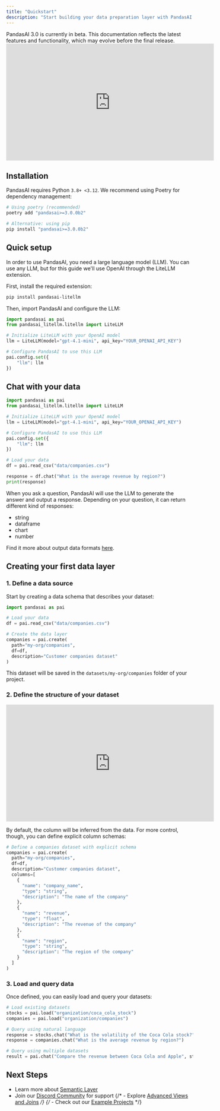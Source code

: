 ```yaml
---
title: "Quickstart"
description: "Start building your data preparation layer with PandasAI and chat with your data"
---
```


<Note title="Beta Notice">
  PandasAI 3.0 is currently in beta. This documentation reflects the latest
  features and functionality, which may evolve before the final release.
</Note>

<iframe
  width="560"
  height="315"
  src="https://www.youtube.com/embed/JOlvaU-VJBA"
  title="PandasAI Pills - #1 Quickstart"
  frameborder="0"
  allow="accelerometer; autoplay; clipboard-write; encrypted-media; gyroscope; picture-in-picture"
  allowfullscreen
></iframe>

## Installation

PandasAI requires Python `3.8+ <3.12`. We recommend using Poetry for dependency management:

```bash
# Using poetry (recommended)
poetry add "pandasai>=3.0.0b2"

# Alternative: using pip
pip install "pandasai>=3.0.0b2"
```

## Quick setup

In order to use PandasAI, you need a large language model (LLM). You can use any LLM, but for this guide we'll use OpenAI through the LiteLLM extension.

First, install the required extension:

```bash
pip install pandasai-litellm
```

Then, import PandasAI and configure the LLM:

```python
import pandasai as pai
from pandasai_litellm.litellm import LiteLLM

# Initialize LiteLLM with your OpenAI model
llm = LiteLLM(model="gpt-4.1-mini", api_key="YOUR_OPENAI_API_KEY")

# Configure PandasAI to use this LLM
pai.config.set({
    "llm": llm
})
```

## Chat with your data

```python
import pandasai as pai
from pandasai_litellm.litellm import LiteLLM

# Initialize LiteLLM with your OpenAI model
llm = LiteLLM(model="gpt-4.1-mini", api_key="YOUR_OPENAI_API_KEY")

# Configure PandasAI to use this LLM
pai.config.set({
    "llm": llm
})

# Load your data
df = pai.read_csv("data/companies.csv")

response = df.chat("What is the average revenue by region?")
print(response)
```

When you ask a question, PandasAI will use the LLM to generate the answer and output a response.
Depending on your question, it can return different kind of responses:

- string
- dataframe
- chart
- number

Find it more about output data formats [here](/v3/chat-and-output#available-output-formats).

## Creating your first data layer

### 1. Define a data source

Start by creating a data schema that describes your dataset:

```python
import pandasai as pai

# Load your data
df = pai.read_csv("data/companies.csv")

# Create the data layer
companies = pai.create(
  path="my-org/companies",
  df=df,
  description="Customer companies dataset"
)

```

This dataset will be saved in the `datasets/my-org/companies` folder of your project.

### 2. Define the structure of your dataset

<iframe
  width="560"
  height="315"
  src="https://www.youtube.com/embed/-VM_Ob0sjgQ"
  title="PandasAI Pills - #2 Your First Data Layer"
  frameborder="0"
  allow="accelerometer; autoplay; clipboard-write; encrypted-media; gyroscope; picture-in-picture"
  allowfullscreen
></iframe>

By default, the column will be inferred from the data. For more control, though, you can define explicit column schemas:

```python
# Define a companies dataset with explicit schema
companies = pai.create(
  path="my-org/companies",
  df=df,
  description="Customer companies dataset",
  columns=[
    {
      "name": "company_name",
      "type": "string",
      "description": "The name of the company"
    },
    {
      "name": "revenue",
      "type": "float",
      "description": "The revenue of the company"
    },
    {
      "name": "region",
      "type": "string",
      "description": "The region of the company"
    }
  ]
)
```

### 3. Load and query data

Once defined, you can easily load and query your datasets:

```python
# Load existing datasets
stocks = pai.load("organization/coca_cola_stock")
companies = pai.load("organization/companies")

# Query using natural language
response = stocks.chat("What is the volatility of the Coca Cola stock?")
response = companies.chat("What is the average revenue by region?")

# Query using multiple datasets
result = pai.chat("Compare the revenue between Coca Cola and Apple", stocks, companies)
```

## Next Steps

- Learn more about [Semantic Layer](/v3/semantic-layer)
- Join our [Discord Community](https://discord.gg/KYKj9F2FRH) for support
  {/* - Explore [Advanced Views and Joins](/v3/views) */}
  {/* - Check out our [Example Projects](/v3/examples) */}
